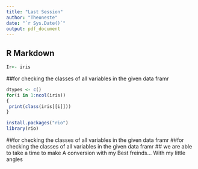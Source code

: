 ```yaml
---
title: "Last Session"
author: "Theoneste"
date: "`r Sys.Date()`"
output: pdf_document
---
```


## R Markdown
```r
Ir<- iris

```

##for checking the classes of all variables in the given data framr
```r
dtypes <- c()
for(i in 1:ncol(iris))
{
 print(class(iris[[i]]))
}
```
```r
install.packages("rio")
library(rio)

```
##for checking the classes of all variables in the given data framr
##for checking the classes of all variables in the given data framr
## we are able to take a time to make A conversion with my Best freinds... With my little angles
